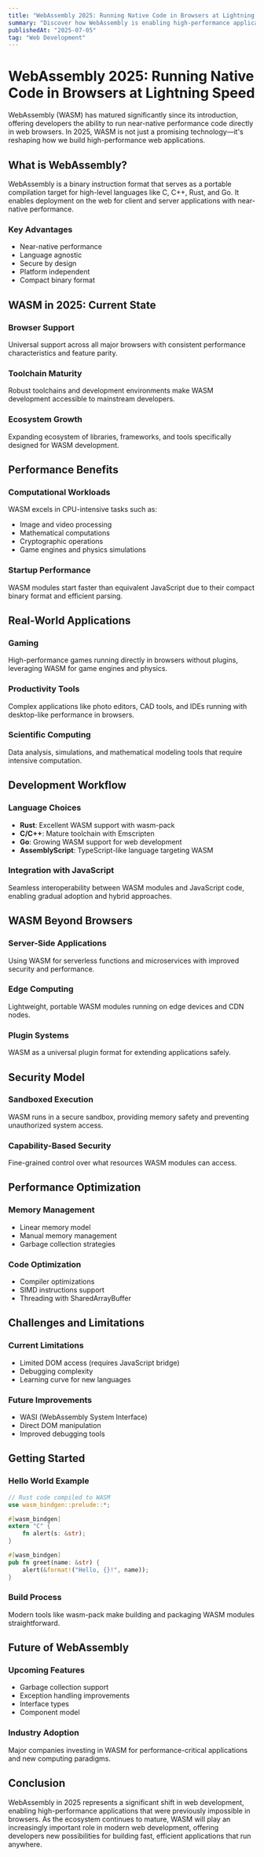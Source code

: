 ```yaml
---
title: "WebAssembly 2025: Running Native Code in Browsers at Lightning Speed"
summary: "Discover how WebAssembly is enabling high-performance applications in web browsers and beyond."
publishedAt: "2025-07-05"
tag: "Web Development"
---
```


# WebAssembly 2025: Running Native Code in Browsers at Lightning Speed

WebAssembly (WASM) has matured significantly since its introduction, offering developers the ability to run near-native performance code directly in web browsers. In 2025, WASM is not just a promising technology—it's reshaping how we build high-performance web applications.

## What is WebAssembly?

WebAssembly is a binary instruction format that serves as a portable compilation target for high-level languages like C, C++, Rust, and Go. It enables deployment on the web for client and server applications with near-native performance.

### Key Advantages
- Near-native performance
- Language agnostic
- Secure by design
- Platform independent
- Compact binary format

## WASM in 2025: Current State

### Browser Support
Universal support across all major browsers with consistent performance characteristics and feature parity.

### Toolchain Maturity
Robust toolchains and development environments make WASM development accessible to mainstream developers.

### Ecosystem Growth
Expanding ecosystem of libraries, frameworks, and tools specifically designed for WASM development.

## Performance Benefits

### Computational Workloads
WASM excels in CPU-intensive tasks such as:
- Image and video processing
- Mathematical computations
- Cryptographic operations
- Game engines and physics simulations

### Startup Performance
WASM modules start faster than equivalent JavaScript due to their compact binary format and efficient parsing.

## Real-World Applications

### Gaming
High-performance games running directly in browsers without plugins, leveraging WASM for game engines and physics.

### Productivity Tools
Complex applications like photo editors, CAD tools, and IDEs running with desktop-like performance in browsers.

### Scientific Computing
Data analysis, simulations, and mathematical modeling tools that require intensive computation.

## Development Workflow

### Language Choices
- **Rust**: Excellent WASM support with wasm-pack
- **C/C++**: Mature toolchain with Emscripten
- **Go**: Growing WASM support for web development
- **AssemblyScript**: TypeScript-like language targeting WASM

### Integration with JavaScript
Seamless interoperability between WASM modules and JavaScript code, enabling gradual adoption and hybrid approaches.

## WASM Beyond Browsers

### Server-Side Applications
Using WASM for serverless functions and microservices with improved security and performance.

### Edge Computing
Lightweight, portable WASM modules running on edge devices and CDN nodes.

### Plugin Systems
WASM as a universal plugin format for extending applications safely.

## Security Model

### Sandboxed Execution
WASM runs in a secure sandbox, providing memory safety and preventing unauthorized system access.

### Capability-Based Security
Fine-grained control over what resources WASM modules can access.

## Performance Optimization

### Memory Management
- Linear memory model
- Manual memory management
- Garbage collection strategies

### Code Optimization
- Compiler optimizations
- SIMD instructions support
- Threading with SharedArrayBuffer

## Challenges and Limitations

### Current Limitations
- Limited DOM access (requires JavaScript bridge)
- Debugging complexity
- Learning curve for new languages

### Future Improvements
- WASI (WebAssembly System Interface)
- Direct DOM manipulation
- Improved debugging tools

## Getting Started

### Hello World Example
```rust
// Rust code compiled to WASM
use wasm_bindgen::prelude::*;

#[wasm_bindgen]
extern "C" {
    fn alert(s: &str);
}

#[wasm_bindgen]
pub fn greet(name: &str) {
    alert(&format!("Hello, {}!", name));
}
```

### Build Process
Modern tools like wasm-pack make building and packaging WASM modules straightforward.

## Future of WebAssembly

### Upcoming Features
- Garbage collection support
- Exception handling improvements
- Interface types
- Component model

### Industry Adoption
Major companies investing in WASM for performance-critical applications and new computing paradigms.

## Conclusion

WebAssembly in 2025 represents a significant shift in web development, enabling high-performance applications that were previously impossible in browsers. As the ecosystem continues to mature, WASM will play an increasingly important role in modern web development, offering developers new possibilities for building fast, efficient applications that run anywhere.
